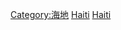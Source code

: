 {{Catnav|頁面分類|地理|国家|按國家分類|各國歷史}}
{{Catnav|頁面分類|地理|国家|拉丁美洲国家|海地}}
{{Catnav|頁面分類|各種主題的頁面分類|按國家分類|各國歷史}}
{{Catnav|頁面分類|历史|各國歷史}}
{{commons category|History of Haiti}}
{{catmore}}

[[Category:海地|Category:海地]]
[[Category:北美洲各国历史|Haiti]]
[[Category:加勒比地区历史|Haiti]]